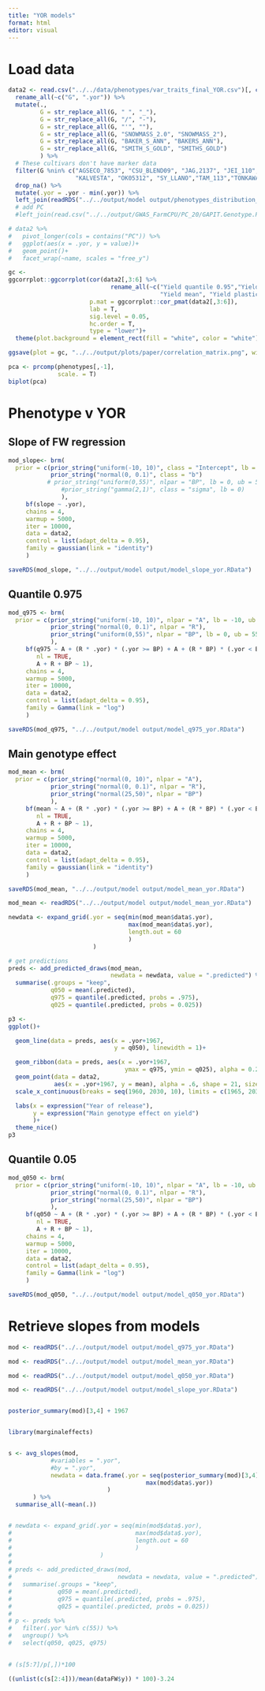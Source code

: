 ```yaml
---
title: "YOR models"
format: html
editor: visual
---
```


# Load data

```r
data2 <- read.csv("../../data/phenotypes/var_traits_final_YOR.csv")[, c("G", "YOR")] %>% 
  rename_all(~c("G", ".yor")) %>% 
  mutate(.,
         G = str_replace_all(G, " ", "_"), 
         G = str_replace_all(G, "/", "-"), 
         G = str_replace_all(G, "'", ""), 
         G = str_replace_all(G, "SNOWMASS_2.0", "SNOWMASS_2"), 
         G = str_replace_all(G, "BAKER_S_ANN", "BAKERS_ANN"), 
         G = str_replace_all(G, "SMITH_S_GOLD", "SMITHS_GOLD")
         ) %>% 
  # These cultivars don't have marker data
  filter(G %nin% c("AGSECO_7853", "CSU_BLEND09", "JAG,2137", "JEI_110",
                   "KALVESTA", "OK05312", "SY_LLANO","TAM_113","TONKAWA")) %>% 
  drop_na() %>% 
  mutate(.yor = .yor - min(.yor)) %>% 
  left_join(readRDS("../../output/model output/phenotypes_distribution_moments.RData")) #%>% 
  # add PC
  #left_join(read.csv("../../output/GWAS_FarmCPU/PC_20/GAPIT.Genotype.PCA.csv") %>% rename(G = taxa))


```

```r
# data2 %>% 
#   pivot_longer(cols = contains("PC")) %>% 
#   ggplot(aes(x = .yor, y = value))+
#   geom_point()+
#   facet_wrap(~name, scales = "free_y")
```

```r
gc <- 
ggcorrplot::ggcorrplot(cor(data2[,3:6] %>% 
                             rename_all(~c("Yield quantile 0.95","Yield quantile 0.05",
                                           "Yield mean", "Yield plasticity" ))),
                       p.mat = ggcorrplot::cor_pmat(data2[,3:6]),
                       lab = T, 
                       sig.level = 0.05,
                       hc.order = T,
                       type = "lower")+
  theme(plot.background = element_rect(fill = "white", color = "white"))

ggsave(plot = gc, "../../output/plots/paper/correlation_matrix.png", width = 5, height = 5, dpi=600)
```

```r
pca <- prcomp(phenotypes[,-1], 
              scale. = T) 
biplot(pca)
```

# Phenotype v YOR

## Slope of FW regression

```r
mod_slope<- brm(
  prior = c(prior_string("uniform(-10, 10)", class = "Intercept", lb = -10, ub = 10),
            prior_string("normal(0, 0.1)", class = "b") 
           # prior_string("uniform(0,55)", nlpar = "BP", lb = 0, ub = 55)
               #prior_string("gamma(2,1)", class = "sigma", lb = 0)
               ),
     bf(slope ~ .yor),
     chains = 4,
     warmup = 5000,
     iter = 10000, 
     data = data2, 
     control = list(adapt_delta = 0.95),
     family = gaussian(link = "identity")
     )

saveRDS(mod_slope, "../../output/model output/model_slope_yor.RData")
```

## Quantile 0.975

```r
mod_q975 <- brm(
  prior = c(prior_string("uniform(-10, 10)", nlpar = "A", lb = -10, ub = 10),
            prior_string("normal(0, 0.1)", nlpar = "R"), 
            prior_string("uniform(0,55)", nlpar = "BP", lb = 0, ub = 55)
            ),
     bf(q975 ~ A + (R * .yor) * (.yor >= BP) + A + (R * BP) * (.yor < BP), 
        nl = TRUE, 
        A + R + BP ~ 1),
     chains = 4,
     warmup = 5000,
     iter = 10000, 
     data = data2, 
     control = list(adapt_delta = 0.95),
     family = Gamma(link = "log")
     )

saveRDS(mod_q975, "../../output/model output/model_q975_yor.RData")

```

## Main genotype effect

```r
mod_mean <- brm(
  prior = c(prior_string("normal(0, 10)", nlpar = "A"),
            prior_string("normal(0, 0.1)", nlpar = "R"), 
            prior_string("normal(25,50)", nlpar = "BP")
            ),
     bf(mean ~ A + (R * .yor) * (.yor >= BP) + A + (R * BP) * (.yor < BP), 
        nl = TRUE, 
        A + R + BP ~ 1),
     chains = 4,
     warmup = 5000,
     iter = 10000, 
     data = data2, 
     control = list(adapt_delta = 0.95),
     family = gaussian(link = "identity")
     )

saveRDS(mod_mean, "../../output/model output/model_mean_yor.RData")
```

```r
mod_mean <- readRDS("../../output/model output/model_mean_yor.RData")

newdata <- expand_grid(.yor = seq(min(mod_mean$data$.yor), 
                                  max(mod_mean$data$.yor), 
                                  length.out = 60
                                  )
                        )

# get predictions
preds <- add_predicted_draws(mod_mean, 
                             newdata = newdata, value = ".predicted") %>% 
  summarise(.groups = "keep",
            q050 = mean(.predicted), 
            q975 = quantile(.predicted, probs = .975), 
            q025 = quantile(.predicted, probs = 0.025))

p3 <- 
ggplot()+

  geom_line(data = preds, aes(x = .yor+1967,
                              y = q050), linewidth = 1)+

  geom_ribbon(data = preds, aes(x = .yor+1967,
                                 ymax = q975, ymin = q025), alpha = 0.2)+
  geom_point(data = data2,
             aes(x = .yor+1967, y = mean), alpha = .6, shape = 21, size=3, fill = "red4")+
  scale_x_continuous(breaks = seq(1960, 2030, 10), limits = c(1965, 2030))+

  labs(x = expression("Year of release"), 
       y = expression("Main genotype effect on yield")
       )+
  theme_nice()
p3
```

## Quantile 0.05

```r
mod_q050 <- brm(
  prior = c(prior_string("uniform(-10, 10)", nlpar = "A", lb = -10, ub = 10),
            prior_string("normal(0, 0.1)", nlpar = "R"), 
            prior_string("normal(25,50)", nlpar = "BP")
            ),
     bf(q050 ~ A + (R * .yor) * (.yor >= BP) + A + (R * BP) * (.yor < BP), 
        nl = TRUE, 
        A + R + BP ~ 1),
     chains = 4,
     warmup = 5000,
     iter = 10000, 
     data = data2, 
     control = list(adapt_delta = 0.95),
     family = Gamma(link = "log")
     )

saveRDS(mod_q050, "../../output/model output/model_q050_yor.RData")

```





# Retrieve slopes from models

```r
mod <- readRDS("../../output/model output/model_q975_yor.RData")

mod <- readRDS("../../output/model output/model_mean_yor.RData")

mod <- readRDS("../../output/model output/model_q050_yor.RData")

mod <- readRDS("../../output/model output/model_slope_yor.RData")


posterior_summary(mod)[3,4] + 1967


library(marginaleffects)


s <- avg_slopes(mod, 
            #variables = ".yor",
            #by = ".yor",
            newdata = data.frame(.yor = seq(posterior_summary(mod)[3,4],
                                       max(mod$data$.yor))
                            )
       ) %>% 
  summarise_all(~mean(.))


# newdata <- expand_grid(.yor = seq(min(mod$data$.yor), 
#                                   max(mod$data$.yor), 
#                                   length.out = 60
#                                   )
#                         )
# 
# preds <- add_predicted_draws(mod, 
#                              newdata = newdata, value = ".predicted") %>% 
#   summarise(.groups = "keep",
#             q050 = mean(.predicted), 
#             q975 = quantile(.predicted, probs = .975), 
#             q025 = quantile(.predicted, probs = 0.025))
# 
# p <- preds %>% 
#   filter(.yor %in% c(55)) %>% 
#   ungroup() %>% 
#   select(q050, q025, q975)
  

# (s[5:7]/p[,])*100

((unlist(c(s[2:4]))/mean(dataFW$y)) * 100)-3.24

```

